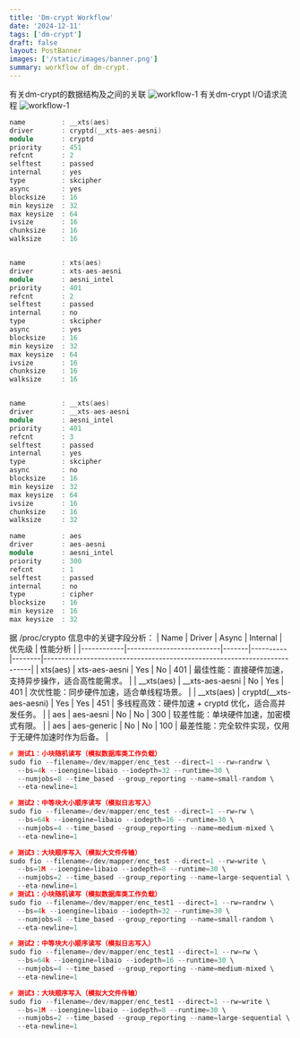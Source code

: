```yaml
---
title: 'Dm-crypt Workflow'
date: '2024-12-11'
tags: ['dm-crypt']
draft: false
layout: PostBanner
images: ['/static/images/banner.png']
summary: workflow of dm-crypt.
---
```

有关dm-crypt的数据结构及之间的关联
![workflow-1](/static/images/dm-crypt/workflow-1.png)
有关dm-crypt I/O请求流程
![workflow-1](/static/images/dm-crypt/workflow-2.png)

```c++
name         : __xts(aes)
driver       : cryptd(__xts-aes-aesni)
module       : cryptd
priority     : 451
refcnt       : 2
selftest     : passed
internal     : yes
type         : skcipher
async        : yes
blocksize    : 16
min keysize  : 32
max keysize  : 64
ivsize       : 16
chunksize    : 16
walksize     : 16


name         : xts(aes)
driver       : xts-aes-aesni
module       : aesni_intel
priority     : 401
refcnt       : 2
selftest     : passed
internal     : no
type         : skcipher
async        : yes
blocksize    : 16
min keysize  : 32
max keysize  : 64
ivsize       : 16
chunksize    : 16
walksize     : 16


name         : __xts(aes)
driver       : __xts-aes-aesni
module       : aesni_intel
priority     : 401
refcnt       : 3
selftest     : passed
internal     : yes
type         : skcipher
async        : no
blocksize    : 16
min keysize  : 32
max keysize  : 64
ivsize       : 16
chunksize    : 16
walksize     : 32

name         : aes
driver       : aes-aesni
module       : aesni_intel
priority     : 300
refcnt       : 1
selftest     : passed
internal     : no
type         : cipher
blocksize    : 16
min keysize  : 16
max keysize  : 32
```

据 /proc/crypto 信息中的关键字段分析：
| Name       | Driver                   | Async | Internal | 优先级 | 性能分析                                                                 |
|------------|--------------------------|-------|----------|--------|--------------------------------------------------------------------------|
| xts(aes)   | xts-aes-aesni            | Yes   | No       | 401    | 最佳性能：直接硬件加速，支持异步操作，适合高性能需求。                   |
| __xts(aes) | __xts-aes-aesni          | No    | Yes      | 401    | 次优性能：同步硬件加速，适合单线程场景。                                 |
| __xts(aes) | cryptd(__xts-aes-aesni)  | Yes   | Yes      | 451    | 多线程高效：硬件加速 + cryptd 优化，适合高并发任务。                     |
| aes        | aes-aesni                | No    | No       | 300    | 较差性能：单块硬件加速，加密模式有限。                                   |
| aes        | aes-generic              | No    | No       | 100    | 最差性能：完全软件实现，仅用于无硬件加速时作为后备。                     |

```c
# 测试1：小块随机读写（模拟数据库类工作负载）
sudo fio --filename=/dev/mapper/enc_test --direct=1 --rw=randrw \
  --bs=4k --ioengine=libaio --iodepth=32 --runtime=30 \
  --numjobs=8 --time_based --group_reporting --name=small-random \
  --eta-newline=1

# 测试2：中等块大小顺序读写（模拟日志写入）
sudo fio --filename=/dev/mapper/enc_test --direct=1 --rw=rw \
  --bs=64k --ioengine=libaio --iodepth=16 --runtime=30 \
  --numjobs=4 --time_based --group_reporting --name=medium-mixed \
  --eta-newline=1

# 测试3：大块顺序写入（模拟大文件传输）
sudo fio --filename=/dev/mapper/enc_test --direct=1 --rw=write \
  --bs=1M --ioengine=libaio --iodepth=8 --runtime=30 \
  --numjobs=2 --time_based --group_reporting --name=large-sequential \
  --eta-newline=1
# 测试1：小块随机读写（模拟数据库类工作负载）
sudo fio --filename=/dev/mapper/enc_test1 --direct=1 --rw=randrw \
  --bs=4k --ioengine=libaio --iodepth=32 --runtime=30 \
  --numjobs=8 --time_based --group_reporting --name=small-random \
  --eta-newline=1

# 测试2：中等块大小顺序读写（模拟日志写入）
sudo fio --filename=/dev/mapper/enc_test1 --direct=1 --rw=rw \
  --bs=64k --ioengine=libaio --iodepth=16 --runtime=30 \
  --numjobs=4 --time_based --group_reporting --name=medium-mixed \
  --eta-newline=1

# 测试3：大块顺序写入（模拟大文件传输）
sudo fio --filename=/dev/mapper/enc_test1 --direct=1 --rw=write \
  --bs=1M --ioengine=libaio --iodepth=8 --runtime=30 \
  --numjobs=2 --time_based --group_reporting --name=large-sequential \
  --eta-newline=1
```